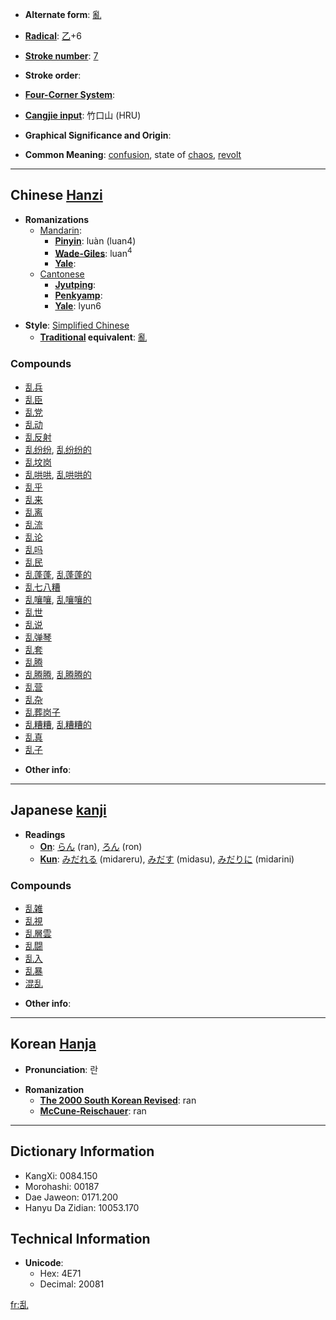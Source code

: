 * '''Alternate form''': [[亂]]

* '''[[Wiktionary:Chinese radical index| Radical]]''': [[Wiktionary:Chinese radical index 乙|乙]]+6

* '''[[Wiktionary:Chinese total strokes index|Stroke number]]''': [[Wiktionary:Chinese total strokes index 7|7]]

* '''Stroke order''': 

* '''[[Wiktionary:Chinese four corner index|Four-Corner System]]''': 

* '''[[Wiktionary:Chinese Cangjie index|Cangjie input]]''': 竹口山 (HRU)

* '''Graphical Significance and Origin''': 

* '''Common Meaning''': [[confusion]], state of [[chaos]], [[revolt]]

----

== Chinese [[Hanzi]] ==

* '''Romanizations'''
** [[Mandarin]]:
*** '''[[Pinyin]]''': luàn (luan4)
*** '''[[Wade-Giles]]''': luan<sup>4</sup>
*** '''[[Yale]]''': 
**[[Cantonese]]
***'''[[Jyutping]]''':
***'''[[Penkyamp]]''': 
***'''[[Yale]]''': lyun6

* '''Style''': [[Simplified Chinese]] 
** '''[[Traditional Chinese|Traditional]] equivalent''': [[亂]]

===Compounds===
*[[乱兵]]
*[[乱臣]]
*[[乱党]]
*[[乱动]]
*[[乱反射]]
*[[乱纷纷]], [[乱纷纷的]]
*[[乱坟岗]]
*[[乱哄哄]], [[乱哄哄的]]
*[[乱乎]]
*[[乱来]]
*[[乱离]]
*[[乱流]]
*[[乱论]]
*[[乱吗]]
*[[乱民]]
*[[乱蓬蓬]], [[乱蓬蓬的]]
*[[乱七八糟]]
*[[乱嚷嚷]], [[乱嚷嚷的]]
*[[乱世]]
*[[乱说]]
*[[乱弹琴]]
*[[乱套]]
*[[乱腾]]
*[[乱腾腾]], [[乱腾腾的]]
*[[乱营]]
*[[乱杂]]
*[[乱葬岗子]]
*[[乱糟糟]], [[乱糟糟的]]
*[[乱真]]
*[[乱子]]

* '''Other info''': 

----

== Japanese [[kanji]] ==

* '''Readings'''
** '''[[On]]''': [[らん]] (ran), [[ろん]] (ron)
** '''[[Kun]]''': [[みだれる]] (midareru), [[みだす]] (midasu), [[みだりに]] (midarini)

===Compounds===
*[[乱雑]]
*[[乱視]]
*[[乱層雲]]
*[[乱闘]]
*[[乱入]]
*[[乱暴]]
*[[混乱]]

* '''Other info''':  

----

== Korean [[Hanja]] ==

* '''Pronunciation''': 란

* '''Romanization'''
** '''[[The 2000 South Korean Revised Romanization|The 2000 South Korean Revised]]''': ran
** '''[[McCune-Reischauer]]''': ran

----

== Dictionary Information ==

* KangXi: 0084.150
* Morohashi: 00187
* Dae Jaweon: 0171.200
* Hanyu Da Zidian: 10053.170

== Technical Information ==

* '''Unicode''':
** Hex: 4E71
** Decimal: 20081

[[fr:乱]]